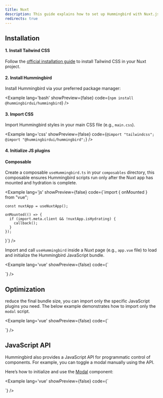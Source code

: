 ```yaml
---
title: Nuxt
description: This guide explains how to set up Hummingbird with Nuxt.js using Tailwind CSS. It covers project setup, configuration, and usage so you can quickly build and style components in your Nuxt.js app.
redirects: true
---
```


## Installation

#### 1. Install Tailwind CSS
Follow the <a href="https://tailwindcss.com/docs/installation/framework-guides/nuxt" target="_blank" rel="noopener noreferrer">official installation guide</a> to install Tailwind CSS in your Nuxt project.

#### 2. Install Hummingbird

Install Hummingbird via your preferred package manager:

<Example lang='bash' showPreview={false} code={`npm install @hummingbirdui/hummingbird`} />

#### 3. Import CSS

Import Hummingbird styles in your main CSS file (e.g., `main.css`).

<Example lang='css' showPreview={false} 
  code={`@import "tailwindcss";
  @import "@hummingbirdui/hummingbird";`} />

#### 4. Initialize JS plugins

#### Composable

Create a composable `useHummingbird.ts` in your `composables` directory, this composable ensures Hummingbird scripts run only after the Nuxt app has mounted and hydration is complete.

<Example lang='js' showPreview={false}
  code={`import { onMounted } from "vue";

    const nuxtApp = useNuxtApp();

    onMounted(() => {
      if (import.meta.client && !nuxtApp.isHydrating) {
        callback();
      }
    });
  }`} />

Import and call `useHummingbird` inside a Nuxt page (e.g., `app.vue` file) to load and initialize the Hummingbird JavaScript bundle.

<Example lang='vue' showPreview={false}
  code={`<script setup>

  useHummingbird(() => {
    import('@hummingbirdui/hummingbird');
  });
  </script>

  <template>
  ...
  </template>`} />

## Optimization

reduce the final bundle size, you can import only the specific JavaScript plugins you need. The below example demonstrates how to import only the `modal` script.

<Example lang='vue' showPreview={false}
  code={`<script setup>

  useHummingbird(() => {
    // import('@hummingbirdui/hummingbird/lib/esm/scripts/alert');
    // import('@hummingbirdui/hummingbird/lib/esm/scripts/button');
    // import('@hummingbirdui/hummingbird/lib/esm/scripts/carousel');
    // import('@hummingbirdui/hummingbird/lib/esm/scripts/collapse');
    // import('@hummingbirdui/hummingbird/lib/esm/scripts/dropdown');
    import('@hummingbirdui/hummingbird/lib/esm/scripts/modal');
    // import('@hummingbirdui/hummingbird/lib/esm/scripts/offcanvas');
    // import('@hummingbirdui/hummingbird/lib/esm/scripts/popover');
    // import('@hummingbirdui/hummingbird/lib/esm/scripts/scrollspy');
    // import('@hummingbirdui/hummingbird/lib/esm/scripts/tab');
    // import('@hummingbirdui/hummingbird/lib/esm/scripts/toast');
    // import('@hummingbirdui/hummingbird/lib/esm/scripts/tooltip');
  });
  </script>

  <template>
  ...
  </template>`} />

## JavaScript API

Hummingbird also provides a JavaScript API for programmatic control of components. For example, you can toggle a modal manually using the API.

Here’s how to initialize and use the [Modal](/docs/components/modal) component:

<Example lang='vue' showPreview={false}
  code={`<script setup>

  useHummingbird(async () => {
    const { Modal } = await import('@hummingbirdui/hummingbird');

    const myModal = new Modal('.modal')
    const openBtn = document.querySelector('[data-open-demo-modal]');

    openBtn.addEventListener('click', () => {
      myModal.toggle()
    })
  });
  </script>

  <template>
    <button class='btn btn-primary' data-open-demo-modal>Open</button>
    <div class="modal">...</div>
  </template>`} />

